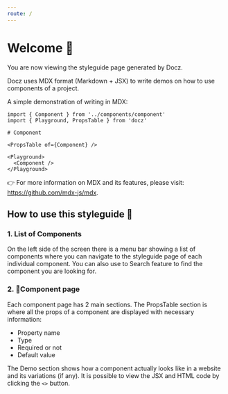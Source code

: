 ```yaml
---
route: /
---
```


# Welcome 🤗

You are now viewing the styleguide page generated by Docz.

Docz uses MDX format (Markdown + JSX) to write demos on how to use components of a project.

A simple demonstration of writing in MDX:

```
import { Component } from '../components/component'
import { Playground, PropsTable } from 'docz'

# Component

<PropsTable of={Component} />

<Playground>
  <Component />
</Playground>
```

👉 For more information on MDX and its features, please visit: https://github.com/mdx-js/mdx.

## How to use this styleguide 🧐

### 1. List of Components

On the left side of the screen there is a menu bar showing a list of components where you
can navigate to the styleguide page of each individual component. You can also use to
Search feature to find the component you are looking for.

### 2. Component page

Each component page has 2 main sections. The PropsTable section is where all the props of a
component are displayed with necessary information:
- Property name
- Type
- Required or not
- Default value

The Demo section shows how a component actually looks like in a website and its variations
(if any). It is possible to view the JSX and HTML code by clicking the `<>` button.

